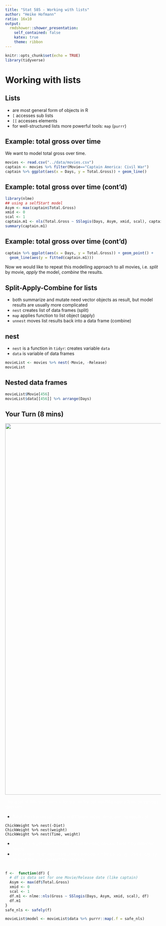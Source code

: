 ```yaml
---
title: "Stat 585 - Working with lists"
author: "Heike Hofmann"
ratio: 16x10
output:
  rmdshower::shower_presentation:
    self_contained: false
    katex: true
    theme: ribbon
---
```

```r
knitr::opts_chunk$set(echo = TRUE)
library(tidyverse)
```

# Working with lists

## Lists

- are most general form of objects in R
- `[` accesses sub lists
- `[[` accesses elements
- for well-structured lists more powerful tools: `map` (`purrr`)

## Example: total gross over time

We want to model total gross over time. 

```r
movies <- read.csv("../data/movies.csv")
captain <- movies %>% filter(Movie=="Captain America: Civil War") 
captain %>% ggplot(aes(x = Days, y = Total.Gross)) + geom_line()
```

## Example: total gross over time (cont'd)

```r
library(nlme)
## using a selfStart model
Asym <- max(captain$Total.Gross)
xmid <- 0
scal <- 1
captain.m1 <- nls(Total.Gross ~ SSlogis(Days, Asym, xmid, scal), captain)
summary(captain.m1)
```

## Example: total gross over time (cont'd)

```r
captain %>% ggplot(aes(x = Days, y = Total.Gross)) + geom_point() +
  geom_line(aes(y = fitted(captain.m1)))
```

Now we would like to repeat this modelling approach to all movies, i.e. *split* by movie, *apply* the model, *combine* the results. 

## Split-Apply-Combine for lists


- both summarize and mutate need vector objects as result, but model results are usually more complicated
- `nest` creates list of data frames (split)
- `map` applies function to list object (apply)
- `unnest` moves list results back into a data frame (combine)


## nest

- `nest` is a function in `tidyr`: creates variable `data`
- `data` is variable of data frames

```r
movieList <- movies %>% nest(-Movie, -Release) 
movieList 
```

## Nested data frames

```r
movieList$Movie[456]
movieList$data[[456]] %>% arrange(Days)
```

## Your Turn (8 mins) {.white}

<img src="images/nests.jpeg" class="cover" width="1200">

<span style="color:white">The goal of this your turn is for you to try out nesting operations on various datasets.</span>

- <span style="color:white">Nest the `ChickWeight` data in different ways: what are the results of </span>

```
ChickWeight %>% nest(-Diet)
ChickWeight %>% nest(weight)
ChickWeight %>% nest(Time, weight)
```

- <span style="color:white">`chickwts` is yet another data set on feeding chicks. Nest it by different feeds. </span>
- <span style="color:white">`nest` respects grouping structure introduced by `group_by`. Use `group_by` to nest the `iris` dataset by species. </span>

##
```r
f <-  function(df) {
  # df is data set for one Movie/Release date (like captain)
  Asym <- max(df$Total.Gross)
  xmid <- 0
  scal <- 1
  df.m1 <- nlme::nls(Gross ~ SSlogis(Days, Asym, xmid, scal), df)
  df.m1
}
safe_nls <- safely(f)

movieList$model <- movieList$data %>% purrr::map(.f = safe_nls)
```
